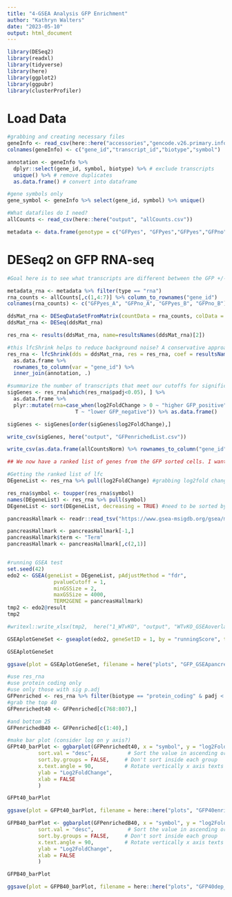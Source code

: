 ```yaml
---
title: "4-GSEA Analysis GFP Enrichment"
author: "Kathryn Walters"
date: "2023-05-10"
output: html_document
---
```



```r
library(DESeq2)
library(readxl)
library(tidyverse)
library(here)
library(ggplot2)
library(ggpubr)
library(clusterProfiler)
```


# Load Data

```r
#grabbing and creating necessary files
geneInfo <- read_csv(here::here("accessories","gencode.v26.primary.info.csv.zip"), col_names = F, show_col_types = FALSE) 
colnames(geneInfo) <- c("gene_id","transcript_id","biotype","symbol")

annotation <- geneInfo %>% 
  dplyr::select(gene_id, symbol, biotype) %>% # exclude transcripts
  unique() %>% # remove duplicates
  as.data.frame() # convert into dataframe

#gene symbols only
gene_symbol <- geneInfo %>% select(gene_id, symbol) %>% unique()

#What datafiles do I need? 
allCounts <- read_csv(here::here("output", "allCounts.csv"))

metadata <- data.frame(genotype = c("GFPyes", "GFPyes","GFPyes","GFPno","GFPyes","GFPno"), type = c("ribo", "ribo", "rna", "rna", "rna", "rna"), rep = c("A", "B", "A", "A", "B", "B"))
```


# DESeq2 on GFP RNA-seq

```r
#Goal here is to see what transcripts are different between the GFP +/- RNA-seq. The hypothesis is that the GFP+ is enriched for beta-cell transcripts. 

metadata_rna <- metadata %>% filter(type == "rna")
rna_counts <- allCounts[,c(1,4:7)] %>% column_to_rownames("gene_id")
colnames(rna_counts) <- c("GFPyes_A", "GFPno_A", "GFPyes_B", "GFPno_B")

ddsMat_rna <- DESeqDataSetFromMatrix(countData = rna_counts, colData = metadata_rna, design = ~genotype)
ddsMat_rna <- DESeq(ddsMat_rna)

res_rna <- results(ddsMat_rna, name=resultsNames(ddsMat_rna)[2])

#this lfcShrink helps to reduce background noise? A conservative approach.
res_rna <- lfcShrink(dds = ddsMat_rna, res = res_rna, coef = resultsNames(ddsMat_rna)[2]) %>% 
  as.data.frame %>% 
  rownames_to_column(var = "gene_id") %>%
  inner_join(annotation, .)

#summarize the number of transcripts that meet our cutoffs for significant changes either up or down.
sigGenes <- res_rna[which(res_rna$padj<0.05), ] %>%
  as.data.frame %>%
  plyr::mutate(rna=case_when(log2FoldChange > 0 ~ "higher GFP_positive",
                      T ~ "lower GFP_negative")) %>% as.data.frame()

sigGenes <- sigGenes[order(sigGenes$log2FoldChange),]

write_csv(sigGenes, here("output", "GFPenrichedList.csv"))

write_csv(as.data.frame(allCountsNorm) %>% rownames_to_column("gene_id"), here("output", "allCounts_CPMnorm.csv"))


```


```r
## We now have a ranked list of genes from the GFP sorted cells. I want to see if the hallmark for pancreas β cells (M5957, Hallmark) is enriched in the GFP positive group. 

#Getting the ranked list of lfc
DEgeneList <- res_rna %>% pull(log2FoldChange) #grabbing log2fold change for ALL genes (above threshold) in this experiment. 

res_rna$symbol <- toupper(res_rna$symbol)
names(DEgeneList) <- res_rna %>% pull(symbol)
DEgeneList <- sort(DEgeneList, decreasing = TRUE) #need to be sorted by decreasing value. 

pancreasHallmark <- readr::read_tsv("https://www.gsea-msigdb.org/gsea/msigdb/human/download_geneset.jsp?geneSetName=HALLMARK_PANCREAS_BETA_CELLS&fileType=grp")

pancreasHallmark <- pancreasHallmark[-1,]
pancreasHallmark$term <- "Term"
pancreasHallmark <- pancreasHallmark[,c(2,1)]


#running GSEA test
set.seed(42)
edo2 <- GSEA(geneList = DEgeneList, pAdjustMethod = "fdr", 
               pvalueCutoff = 1,
               minGSSize = 2,
               maxGSSize = 4000,
               TERM2GENE = pancreasHallmark)
tmp2 <- edo2@result
tmp2

#writexl::write_xlsx(tmp2,  here("1_WTvKO", "output", "WTvKO_GSEAoverlapStats.xlsx")) #saving the list of GSEA values for this directed enrichment. 

GSEAplotGeneSet <- gseaplot(edo2, geneSetID = 1, by = "runningScore", title = edo2$Description[1], color.line = "purple4")

GSEAplotGeneSet

ggsave(plot = GSEAplotGeneSet, filename = here("plots", "GFP_GSEApancreasHallmark.pdf"), device = "pdf", units = "in", width = 6, height = 4, dpi = 320)
```

```r
#use res_rna
#use protein coding only
#use only those with sig p.adj
GFPenriched <- res_rna %>% filter(biotype == "protein_coding" & padj < 0.05) %>% arrange(log2FoldChange)
#grab the top 40 
GFPenrichedt40 <- GFPenriched[c(768:807),]

#and bottom 25
GFPenrichedB40 <- GFPenriched[c(1:40),]

#make bar plot (consider log on y axis?)
GFPt40_barPlot <- ggbarplot(GFPenrichedt40, x = "symbol", y = "log2FoldChange",
          sort.val = "desc",           # Sort the value in ascending order
          sort.by.groups = FALSE,     # Don't sort inside each group
          x.text.angle = 90,          # Rotate vertically x axis texts
          ylab = "Log2FoldChange",
          xlab = FALSE
          )

GFPt40_barPlot

ggsave(plot = GFPt40_barPlot, filename = here::here("plots", "GFP40enriched_barplot.pdf"), device = "pdf", units = "in", width = 6, height = 4, dpi = 320)

GFPB40_barPlot <- ggbarplot(GFPenrichedB40, x = "symbol", y = "log2FoldChange",
          sort.val = "desc",           # Sort the value in ascending order
          sort.by.groups = FALSE,     # Don't sort inside each group
          x.text.angle = 90,          # Rotate vertically x axis texts
          ylab = "Log2FoldChange",
          xlab = FALSE
          )

GFPB40_barPlot

ggsave(plot = GFPB40_barPlot, filename = here::here("plots", "GFP40dep_barplot.pdf"), device = "pdf", units = "in", width = 6, height = 4, dpi = 320)
```



